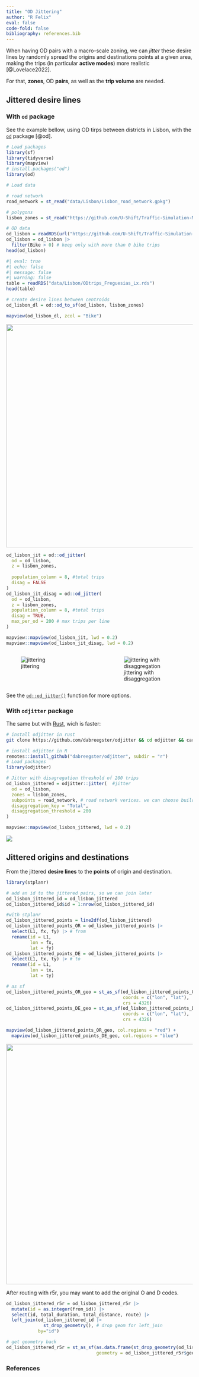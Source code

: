 ```yaml
---
title: "OD Jittering"
author: "R Felix"
eval: false
code-fold: false
bibliography: references.bib
---
```


When having OD pairs with a macro-scale zoning, we can *jitter* these desire lines by randomly spread the origins and destinations points at a given area, making the trips (in particular **active modes**) more realistic [@Lovelace2022].

For that, **zones**, OD **pairs**, as well as the **trip volume** are needed.

## Jittered desire lines

### With `od` package

See the example bellow, using OD tirps between districts in Lisbon, with the [`od`](https://itsleeds.github.io/od/articles/od.html) package [@od].

```r
# Load packages
library(sf)
library(tidyverse)
library(mapview)
# install.packages("od")
library(od)
```

```r
# Load data

# road network
road_network = st_read("data/Lisbon/Lisbon_road_network.gpkg")

# polygons
lisbon_zones = st_read("https://github.com/U-Shift/Traffic-Simulation-Models/releases/download/2025/Freguesias_Lx.gpkg")

# OD data
od_lisbon = readRDS(url("https://github.com/U-Shift/Traffic-Simulation-Models/releases/download/2025/ODtrips_Freguesias_Lx.rds"))
od_lisbon = od_lisbon |> 
  filter(Bike > 0) # keep only with more than 0 bike trips
head(od_lisbon)
```

```r
#| eval: true
#| echo: false
#| message: false
#| warning: false
table = readRDS("data/Lisbon/ODtrips_Freguesias_Lx.rds")
head(table)
```

```r
# create desire lines between centroids
od_lisbon_dl = od::od_to_sf(od_lisbon, lisbon_zones)

mapview(od_lisbon_dl, zcol = "Bike")
```

![](images/clipboard-798877810.png){fig-align="center" width="601"}

```r
od_lisbon_jit = od::od_jitter(
  od = od_lisbon,
  z = lisbon_zones,
  
  population_column = 8, #total trips
  disag = FALSE
)
od_lisbon_jit_disag = od::od_jitter(
  od = od_lisbon,
  z = lisbon_zones,
  population_column = 8, #total trips
  disag = TRUE,
  max_per_od = 200 # max trips per line
)

mapview::mapview(od_lisbon_jit, lwd = 0.2)
mapview::mapview(od_lisbon_jit_disag, lwd = 0.2)
```

:::::: columns
::: {.column width="49%"}
![jittering](images/clipboard-3488077224.png){fig-align="center"}
:::

::: {.column width="2%"}
:::

::: {.column width="49%"}
![jittering with disaggregation](images/clipboard-3561847938.png){fig-align="center"}
:::
::::::

See the [`od::od_jitter()`](https://itsleeds.github.io/od/reference/od_jitter.html) function for more options.

### With `odjitter` package

The same but with [Rust](https://github.com/dabreegster/odjitter), wich is faster:

```sh
# install odjitter in rust
git clone https://github.com/dabreegster/odjitter && cd odjitter && cargo build --release && cp ./target/release/odjitter /usr/local/bin/
```

```r
# install odjitter in R
remotes::install_github("dabreegster/odjitter", subdir = "r")
# Load packages
library(odjitter)
```

```r
# Jitter with disagregation threshold of 200 trips
od_lisbon_jittered = odjitter::jitter(  #jitter
  od = od_lisbon,
  zones = lisbon_zones,
  subpoints = road_network, # road network verices. we can choose buildings, or so 
  disaggregation_key = "Total",
  disaggregation_threshold = 200
)

mapview::mapview(od_lisbon_jittered, lwd = 0.2)
```

![](images/clipboard-2757898934.png)

## Jittered origins and destinations

From the jittered **desire lines** to the **points** of origin and destination.

```r
library(stplanr)

# add an id to the jittered pairs, so we can join later
od_lisbon_jittered_id = od_lisbon_jittered
od_lisbon_jittered_id$id = 1:nrow(od_lisbon_jittered_id)

#with stplanr
od_lisbon_jittered_points = line2df(od_lisbon_jittered)
od_lisbon_jittered_points_OR = od_lisbon_jittered_points |>
  select(L1, fx, fy) |> # from
  rename(id = L1,
         lon = fx,
         lat = fy)
od_lisbon_jittered_points_DE = od_lisbon_jittered_points |>
  select(L1, tx, ty) |> # to
  rename(id = L1,
         lon = tx,
         lat = ty)

# as sf
od_lisbon_jittered_points_OR_geo = st_as_sf(od_lisbon_jittered_points_OR,
                                            coords = c("lon", "lat"),
                                            crs = 4326)
od_lisbon_jittered_points_DE_geo = st_as_sf(od_lisbon_jittered_points_DE,
                                            coords = c("lon", "lat"),
                                            crs = 4326)

mapview(od_lisbon_jittered_points_OR_geo, col.regions = "red") + 
  mapview(od_lisbon_jittered_points_DE_geo, col.regions = "blue")
```

![](images/clipboard-762473866.png){fig-align="center" width="647"}

After routing with r5r, you may want to add the original O and D codes.

```r
od_lisbon_jittered_r5r = od_lisbon_jittered_r5r |>
  mutate(id = as.integer(from_id)) |>
  select(id, total_duration, total_distance, route) |>
  left_join(od_lisbon_jittered_id |>
              st_drop_geometry(), # drop geom for left_join
            by="id")

# get geometry back
od_lisbon_jittered_r5r = st_as_sf(as.data.frame(st_drop_geometry(od_lisbon_jittered_r5r)),
                                  geometry = od_lisbon_jittered_r5r$geometry)
```

### References
